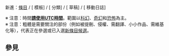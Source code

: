 新進：[[Special:Newpages|條目]] / [{{fullurl:Special:Newpages|namespace=10}} 模板] / [{{fullurl:Special:Newpages|namespace=14}} 分類] / [{{fullurl:Special:Newpages|namespace=118}} 草稿] / [{{fullurl:Special:Log|type=move&user=&page=}} 移動日誌]

※ 注意：時間<u>'''請使用[[UTC|UTC]]時間'''</u>。範圍以[[科幻|科幻]]、[[奇幻|奇幻]]和[[恐怖|恐怖]]為主。<br />

※ 注意：粗體是需要關注的部份（例如被提刪、侵權、需翻譯、小小作品、需維基化等），{{Dykico}}代表正在參選或已入選[[WP:DYKN|新條目候選]]。<br />
<!--請於這行下新增-->

==參見==
{{新进条目}}
